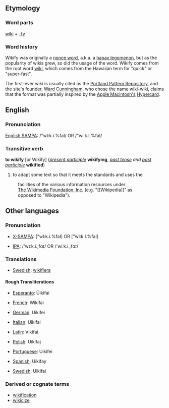 ==Etymology==
===Word parts===
[[wiki]] + [[-fy]]

===Word history===
Wikify was originally a [[w:Nonce word|nonce word]], a.k.a. a [[w:Hapax legomenon|hapax legomenon]], but as the popularity of wikis grew, so did the usage of the word. Wikify comes from the root word [[w:wiki|wiki]], which comes from the Hawaiian term for "quick" or "super-fast".

The first-ever wiki is usually cited as the [[w:Portland Pattern Repository|Portland Pattern Repository]], and the site's founder, [[w:Ward Cunningham|Ward Cunningham]], who chose the name wiki-wiki, claims that the format was partially inspired by the [[w:Apple Macintosh|Apple Macintosh's]] [[w:Hypercard|Hypercard]].

==English==
===Pronunciation===
[[w:SAMPA chart for English|English SAMPA]]: /"wI:k.i.%faI/ OR /"wi:k.I.%faI/

===Transitive verb===
'''to wikify''' [or Wikify] (''[[present participle]]'' '''wikifying''', ''[[past tense]] and [[past participle]]'' '''wikified''')
#to adapt some text so that it meets the standards and uses the                          
:facilities of the various information resources under           
:[[w:Wikimedia|The Wikimedia Foundation, Inc.]] (e.g. "<nowiki>[[Wikipedia]]</nowiki>" as            
:opposed to "Wikipedia").

==Other languages==
===Pronunciation===
*[[w:X-SAMPA|X-SAMPA]]: ["wI:k.i.%faI] OR ["wI:k.I.%faI]

*[[w:IPA|IPA]]: /'w&#618;&#720;k.i.,f&#593;&#618;/ OR /'wi&#720;k.i.,f&#593;&#618;/

===Translations===
*[[w:Swedish language|Swedish]]: [[wikifiera]]

====Rough Transliterations====
*[[w:Esperanto|Esperanto]]: Ŭikifai

*[[w:French language|French]]: Wikifai

*[[w:German language|German]]: Uikifei

*[[w:Italian language|Italian]]: Uikifai

*[[w:Latin|Latin]]: Vikifai

*[[w:Polish language|Polish]]: Uikifaj

*[[w:Portuguese language|Portuguese]]: Uikifei

*[[w:Spanish language|Spanish]]: Uikifay

*[[w:Swedish language|Swedish]]: Uikifai

===Derived or cognate terms===
*[[wikification]]
*[[wikicize]]